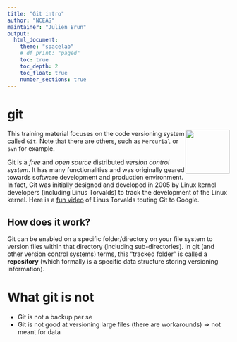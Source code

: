 ```yaml
---
title: "Git intro"
author: "NCEAS"
maintainer: "Julien Brun"
output: 
  html_document:
    theme: "spacelab"
    # df_print: "paged"
    toc: true
    toc_depth: 2
    toc_float: true
    number_sections: true
---
```


# git
<img style="float: right;width: 100px;" src="images/git_icon.png">

This training material focuses on the code versioning system called `Git`. Note that there are others, such as `Mercurial` or `svn` for example.

Git is a *free* and *open source* distributed *version control system*. It has many functionalities and was originally geared towards software development and production environment. In fact, Git was initially designed and developed in 2005 by Linux kernel developers (including Linus Torvalds) to track the development of the Linux kernel. Here is a [fun video](https://www.youtube.com/watch?v=4XpnKHJAok8) of Linus Torvalds touting Git to Google. 

## How does it work?

Git can be enabled on a specific folder/directory on your file system to version files within that directory (including sub-directories). In git (and other version control systems) terms, this “tracked folder” is called a **repository** (which formally is a specific data structure storing versioning information).

# What git is not

- Git is not a backup per se
- Git is not good at versioning large files (there are workarounds) => not meant for data